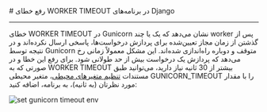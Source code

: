 

<Layout>
<Head>
<title>مستندات رفع خطای WORKER TIMEOUT در Django - لیارا</title>

<meta property="og:title" content="مستندات خدمات رایانش ابری لیارا" />
<meta property="og:description" content="مستندات مربوط به رفع خطای Worker Timeout در پلتفرم Django در لیارا"  />
</Head>
# رفع خطای WORKER TIMEOUT در برنامه‌های Django
<hr className="mb-2" />

خطای <Important>WORKER TIMEOUT</Important> در Gunicorn نشان می‌دهد که یک یا چند worker پس از گذشتن از زمان مجاز تعیین‌شده برای پردازش درخواست‌ها، پاسخی ارسال نکرده‌اند و در نتیجه توسط Gunicorn متوقف و دوباره راه‌اندازی شده‌اند. این مشکل معمولاً زمانی رخ می‌دهد که پردازش یک درخواست بیش از حد طولانی شود.
برای رفع این خطا و در صورتی که به WORKER TIMEOUT بیشتر از 30 ثانیه نیاز دارید، می‌توانید طبق مستندات <a href="/paas/details/envs" className="text-[#2196f3] ">تنظیم متغیرهای محیطی</a>، متغیر محیطی <Important>GUNICORN_TIMEOUT</Important> را با مقدار مورد نظرتان (به ثانیه)، به برنامه، اضافه کنید:
<div className="h-2" />
<img src="https://media.liara.ir/old/django/add-gunicorn-timeout-variable-to-django-app.gif" alt="set gunicorn timeout env" />

</Layout>
